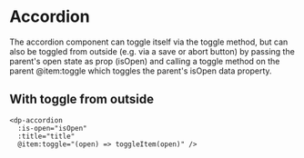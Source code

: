 # Accordion

The accordion component can toggle itself via the toggle method, but can also be toggled from outside
(e.g. via a save or abort button) by passing the parent's open state as prop (isOpen) and calling
a toggle method on the parent @item:toggle which toggles the parent's isOpen data property.

## With toggle from outside

```
<dp-accordion
  :is-open="isOpen"
  :title="title"
  @item:toggle="(open) => toggleItem(open)" />
```
